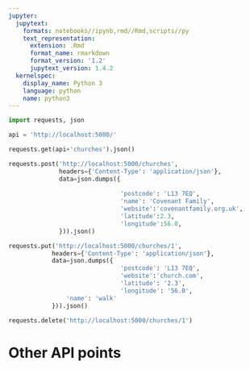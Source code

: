 ```yaml
---
jupyter:
  jupytext:
    formats: notebooks//ipynb,rmd//Rmd,scripts//py
    text_representation:
      extension: .Rmd
      format_name: rmarkdown
      format_version: '1.2'
      jupytext_version: 1.4.2
  kernelspec:
    display_name: Python 3
    language: python
    name: python3
---
```


```python
import requests, json
```

```python
api = 'http://localhost:5000/'
```

```python
requests.get(api+'churches').json()
```

```python
requests.post('http://localhost:5000/churches',
              headers={'Content-Type': 'application/json'},
              data=json.dumps({
                  
                               'postcode': 'L13 7EQ',
                               'name': 'Covenant Family',
                               'website':'covenantfamily.org.uk',
                               'latitude':2.3,
                               'longitude':56.0,
              })).json()   
```

```python
requests.put('http://localhost:5000/churches/1',
            headers={'Content-Type': 'application/json'},
            data=json.dumps({
                               'postcode': 'L13 7EQ',
                               'website':'church.com',
                               'latitude': '2.3',
                               'longitude': '56.0',
                'name': 'walk'
            })).json()
```

```python
requests.delete('http://localhost:5000/churches/1')
```

# Other API points

```python

```

```python

```
